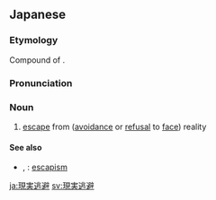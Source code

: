 ==Japanese==
{{ja-kanjitab|げん|じつ|とう|ひ|yomi=o}}

===Etymology===
Compound of {{compound|ja|現実|逃避|tr1=genjitsu|tr2=tōhi|t1=reality|t2=escape; avoidance}}.

===Pronunciation===
{{ja-pron|yomi=o|げんじつ とうひ|acc=5}}

===Noun===
{{ja-noun|げんじつ とうひ}}

# [[escape]] from ([[avoidance]] or [[refusal]] to [[face]]) reality

====See also====
* {{ja-r|現実逃避主義|げんじつ とうひ しゅぎ}}, {{ja-r|逃避主義|とうひ しゅぎ}}: [[escapism]]

[[ja:現実逃避]]
[[sv:現実逃避]]